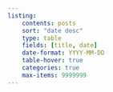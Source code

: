 ```yaml
---
listing:
    contents: posts
    sort: "date desc"
    type: table
    fields: [title, date]
    date-format: YYYY‑MM‑DD
    table-hover: true
    categories: true
    max-items: 9999999
---
```


